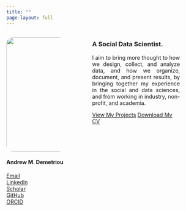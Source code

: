 ```yaml
---
title: ""
page-layout: full
---
```


<style>
.add-space-r{
padding-right: 10%;
}
</style>

:::: {.columns .responsive-columns}

::: {.column width="40%" .add-space-r}

![](images/IMG_2439.jpg){width=300px style="display: block; margin-left: auto; margin-right: auto; border-radius: 1rem; margin-bottom: 1rem;"}



<div class="contact-links">
#### <span class="name-highlight-2">**Andrew M. Demetriou**</span> 


<span class="bi bi-envelope-fill"></span> [Email](mailto:andrew.m.demetriou@gmail.com)  
<span class="bi bi-linkedin"></span> [LinkedIn](https://www.linkedin.com/in/andrew-m-demetriou/)  
<span class="bi bi-google"></span> [Scholar](https://scholar.google.nl/citations?user=TFnVkFQAAAAJ&hl=en)  
<span class="bi bi-github"></span> 
[GitHub](https://github.com/andrew0302)  
<span class="bi bi-box-arrow-up-right"></span> [ORCID](https://orcid.org/0000-0002-0724-2278)
</div>
::::

::: {.column width="60%" .add-space-r}


### A <span class="highlight">Social Data</span> Scientist. 
<div style="text-align: justify;">
I aim to bring more thought to how we design, collect, and analyze data, and how we organize, document, and present results, by bringing together my experience in the social and data sciences, and from working in industry, non-profit, and academia. 
</div>




<div class="contact-links">
[View My Projects](projects.qmd){.btn .btn-accent .project-button}
<a href="CV/cv.pdf" class="btn btn-accent project-button" download>Download My CV</a>

</div>


:::

::::


